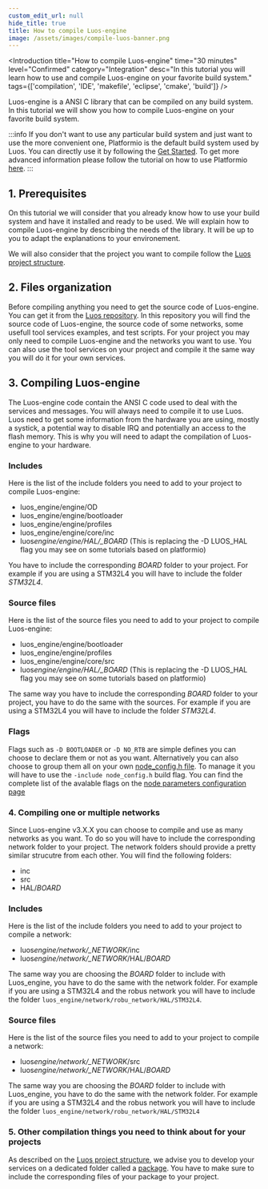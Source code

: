 ```yaml
---
custom_edit_url: null
hide_title: true
title: How to compile Luos-engine
image: /assets/images/compile-luos-banner.png
---
```




<Introduction
  title="How to compile Luos-engine"
  time="30 minutes"
  level="Confirmed"
  category="Integration"
  desc="In this tutorial you will learn how to use and compile Luos-engine on your favorite build system."
  tags={['compilation', 'IDE', 'makefile', 'eclipse', 'cmake', 'build']}
/>

Luos-engine is a ANSI C library that can be compiled on any build system. In this tutorial we will show you how to compile Luos-engine on your favorite build system.

:::info
If you don't want to use any particular build system and just want to use the more convenient one, Platformio is the default build system used by Luos. You can directly use it by following the [Get Started](/tutorials/get-started).
To get more advanced information please follow the tutorial on how to use Platformio [here](/tutorials/pio).
:::

## 1. Prerequisites

On this tutorial we will consider that you already know how to use your build system and have it installed and ready to be used. We will explain how to compile Luos-engine by describing the needs of the library. It will be up to you to adapt the explanations to your environement.

We will also consider that the project you want to compile follow the [Luos project structure](/docs/luos-technology/basics/organization).

## 2. Files organization

Before compiling anything you need to get the source code of Luos-engine. You can get it from the [Luos repository](https://github.com/Luos-io/luos_engine).
In this repository you will find the source code of Luos-engine, the source code of some networks, some usefull tool services examples, and test scripts.
For your project you may only need to compile Luos-engine and the networks you want to use. You can also use the tool services on your project and compile it the same way you will do it for your own services.

## 3. Compiling Luos-engine

The Luos-engine code contain the ANSI C code used to deal with the services and messages. You will always need to compile it to use Luos. Luos need to get some information from the hardware you are using, mostly a systick, a potential way to disable IRQ and potentially an access to the flash memory. This is why you will need to adapt the compilation of Luos-engine to your hardware.

### Includes

Here is the list of the include folders you need to add to your project to compile Luos-engine:

- luos_engine/engine/OD
- luos_engine/engine/bootloader
- luos_engine/engine/profiles
- luos_engine/engine/core/inc
- luos*engine/engine/HAL/\_BOARD* (This is replacing the -D LUOS_HAL flag you may see on some tutorials based on platformio)

You have to include the corresponding _BOARD_ folder to your project. For example if you are using a STM32L4 you will have to include the folder _STM32L4_.

### Source files

Here is the list of the source files you need to add to your project to compile Luos-engine:

- luos_engine/engine/bootloader
- luos_engine/engine/profiles
- luos_engine/engine/core/src
- luos*engine/engine/HAL/\_BOARD* (This is replacing the -D LUOS_HAL flag you may see on some tutorials based on platformio)

The same way you have to include the corresponding _BOARD_ folder to your project, you have to do the same with the sources. For example if you are using a STM32L4 you will have to include the folder _STM32L4_.

### Flags

Flags such as `-D BOOTLOADER` or `-D NO_RTB` are simple defines you can choose to declare them or not as you want.
Alternatively you can also choose to group them all on your own [node_config.h file](/docs/luos-technology/basics/organization). To manage it you will have to use the `-include node_config.h` build flag.
You can find the complete list of the avalable flags on the [node parameters configuration page](/docs/luos-technology/node/luos#node-parameters-configuration)

### 4. Compiling one or multiple networks

Since Luos-engine v3.X.X you can choose to compile and use as many networks as you want. To do so you will have to include the corresponding network folder to your project.
The network folders should provide a pretty similar strucutre from each other. You will find the following folders:

- inc
- src
- HAL/_BOARD_

### Includes

Here is the list of the include folders you need to add to your project to compile a network:

- luos*engine/network/\_NETWORK*/inc
- luos*engine/network/\_NETWORK*/HAL/_BOARD_

The same way you are choosing the _BOARD_ folder to include with Luos_engine, you have to do the same with the network folder. For example if you are using a STM32L4 and the robus network you will have to include the folder `luos_engine/network/robu_network/HAL/STM32L4`.

### Source files

Here is the list of the source files you need to add to your project to compile a network:

- luos*engine/network/\_NETWORK*/src
- luos*engine/network/\_NETWORK*/HAL/_BOARD_

The same way you are choosing the _BOARD_ folder to include with Luos_engine, you have to do the same with the network folder. For example if you are using a STM32L4 and the robus network you will have to include the folder `luos_engine/network/robu_network/HAL/STM32L4`

### 5. Other compilation things you need to think about for your projects

As described on the [Luos project structure](/docs/luos-technology/basics/organization), we advise you to develop your services on a dedicated folder called a [package](/docs/luos-technology/packages). You have to make sure to include the corresponding files of your package to your project.
